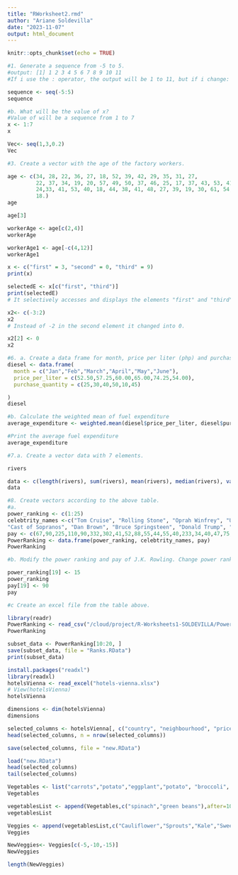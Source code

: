 ```yaml
---
title: "RWorksheet2.rmd"
author: "Ariane Soldevilla"
date: "2023-11-07"
output: html_document
---
```


```r
knitr::opts_chunk$set(echo = TRUE)
```

```r
#1. Generate a sequence from -5 to 5.
#output: [1] 1 2 3 4 5 6 7 8 9 10 11
#If i use the : operator, the output will be 1 to 11, but if i change:

sequence <- seq(-5:5)
sequence
```

```r
#b. What will be the value of x?
#Value of will be a sequence from 1 to 7
x <- 1:7
x
```



```r
Vec<- seq(1,3,0.2)
Vec
```


```r
#3. Create a vector with the age of the factory workers.

age <- c(34, 28, 22, 36, 27, 18, 52, 39, 42, 29, 35, 31, 27,
         22, 37, 34, 19, 20, 57, 49, 50, 37, 46, 25, 17, 37, 43, 53, 41, 51, 35,
         24,33, 41, 53, 40, 18, 44, 38, 41, 48, 27, 39, 19, 30, 61, 54, 58, 26,
         18.)
age
```

```r
age[3]
```
```r
workerAge <- age[c(2,4)]
workerAge
```
```r
workerAge1 <- age[-c(4,12)]
workerAge1
```

```r
x <- c("first" = 3, "second" = 0, "third" = 9)
print(x)
```
```r
selectedE <- x[c("first", "third")]
print(selectedE)
# It selectively accesses and displays the elements "first" and "third" from the vector, showing their corresponding values.
```

```r
x2<- c(-3:2)
x2
# Instead of -2 in the second element it changed into 0.
```
```r
x2[2] <- 0
x2
```

```r
#6. a. Create a data frame for month, price per liter (php) and purchase and purchase-quantity (liter). Write the R scripts and its output.
diesel <- data.frame(
  month = c("Jan","Feb","March","April","May","June"),
  price_per_liter = c(52.50,57.25,60.00,65.00,74.25,54.00),
  purchase_quantity = c(25,30,40,50,10,45)

)
diesel
```

```r
#b. Calculate the weighted mean of fuel expenditure
average_expenditure <- weighted.mean(diesel$price_per_liter, diesel$purchase_quantity)

#Print the average fuel expenditure
average_expenditure
```

```r
#7.a. Create a vector data with 7 elements.

rivers
```


```r
data <- c(length(rivers), sum(rivers), mean(rivers), median(rivers), var(rivers),sd(rivers), min(rivers), max(rivers))
data
```

```r
#8. Create vectors according to the above table.
#a.
power_ranking <- c(1:25)
celebtrity_names <-c("Tom Cruise", "Rolling Stone", "Oprah Winfrey", "U2", "Tiger Woods", "Steven Spielberg", "Howard Stern", "50 Cent", 
"Cast of Sopranos", "Dan Brown", "Bruce Springsteen", "Donald Trump", "Muhammad Ali", "Paul McCartney", "George Lucas","Elton John", "David Letterman", "Phil Mickelson", "J.K Rowling", "Bradd Pitt", "Peter Jackson", "Dr. Phil McGraw", "Jay   Lenon", "Celine Dion", "Kobe Bryant" )
pay <- c(67,90,225,110,90,332,302,41,52,88,55,44,55,40,233,34,40,47,75,25,39,45,32,40,31)
PowerRanking <- data.frame(power_ranking, celebtrity_names, pay)
PowerRanking

```

```r
#b. Modify the power ranking and pay of J.K. Rowling. Change power ranking to 15 and pay to 90.

power_ranking[19] <- 15
power_ranking 
pay[19] <- 90
pay


```

```r
#c Create an excel file from the table above.

library(readr)
PowerRanking <- read_csv("/cloud/project/R-Worksheets1-SOLDEVILLA/PowerRanking.csv", show_col_types = FALSE)
PowerRanking
```

```r
subset_data <- PowerRanking[10:20, ]
save(subset_data, file = "Ranks.RData")
print(subset_data)
```
```r
install.packages("readxl")
library(readxl)
hotelsVienna <- read_excel("hotels-vienna.xlsx")
# View(hotelsVienna)
hotelsVienna
```
```r
dimensions <- dim(hotelsVienna)
dimensions
```
```r
selected_columns <- hotelsVienna[, c("country", "neighbourhood", "price", "stars", "accommodation_type", "rating")]
head(selected_columns, n = nrow(selected_columns))
```
```r
save(selected_columns, file = "new.RData")
```

```r
load("new.RData")
head(selected_columns)
tail(selected_columns)
```
```r
Vegetables <- list("carrots","potato","eggplant","potato", "broccoli", "tomato", "onion", "seaweed","cabbage","corn")
Vegetables
```
```r
vegetablesList <- append(Vegetables,c("spinach","green beans"),after=10)
vegetablesList
```
```r
Veggies <- append(vegetablesList,c("Cauliflower","Sprouts","Kale","Sweet Potatos"),after=5)
Veggies
```
```r
NewVeggies<- Veggies[c(-5,-10,-15)]
NewVeggies

length(NewVeggies)
```



